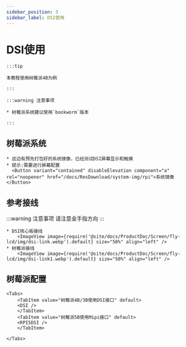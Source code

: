 ```yaml
---
sidebar_position: 3
sidebar_label: DSI使用
---
```







# DSI使用

    :::tip

    本教程使用树莓派4B为例

    :::

    :::warning 注意事项

    * 树莓派系统建议使用`bookworm`版本

    :::

## 树莓派系统
    * 这边有预先打包好的系统镜像，已经测试DSI屏幕显示和触摸
    * 提示:需要进行屏幕配置
      <Button variant="contained" disableElevation component="a" rel="noopener" href="/docs/ResDownload/system-img/rpi">系统镜像</Button>

## 参考接线

:::warning 注意事项
请注意金手指方向
:::


    * DSI核心板接线
        <ImageView image={require('@site/docs/ProductDoc/Screen/fly-lcd/img/dsi-link.webp').default} size="50%" align="left" />
    * 树莓派接线
        <ImageView image={require('@site/docs/ProductDoc/Screen/fly-lcd/img/dsi-link1.webp').default} size="50%" align="left" />

## 树莓派配置

    <Tabs>
        <TabItem value="树莓派4B/3B使用DSI接口" default>
        <DSI />
        </TabItem>
        <TabItem value="树莓派5B使用Mipi接口" default>
        <RPI5DSI />
        </TabItem>

    </Tabs>
